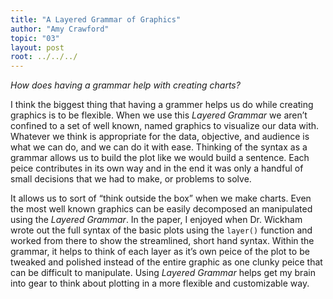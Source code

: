 ```yaml
---
title: "A Layered Grammar of Graphics"
author: "Amy Crawford"
topic: "03"
layout: post
root: ../../../
---
```


*How does having a grammar help with creating charts?*

I think the biggest thing that having a grammer helps us do while creating graphics is to be flexible. When we use this *Layered Grammar* we aren't confined to a set of well known, named graphics to visualize our data with. Whatever we think is appropriate for the data, objective, and audience is what we can do, and we can do it with ease. Thinking of the syntax as a grammar allows us to build the plot like we would build a sentence. Each peice contributes in its own way and in the end it was only a handful of small decisions that we had to make, or problems to solve.

It allows us to sort of "think outside the box" when we make charts. Even the most well known graphics can be easily decomposed an manipulated using the *Layered Grammar*. In the paper, I enjoyed when Dr. Wickham wrote out the full syntax of the basic plots using the `layer()` function and worked from there to show the streamlined, short hand syntax. Within the grammar, it helps to think of each layer as it's own peice of the plot to be tweaked and polished instead of the entire graphic as one clunky peice that can be difficult to manipulate. Using *Layered Grammar* helps get my brain into gear to think about plotting in a more flexible and customizable way. 
